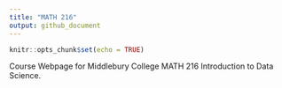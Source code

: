 ```yaml
---
title: "MATH 216"
output: github_document
---
```


```r
knitr::opts_chunk$set(echo = TRUE)
```

Course Webpage for Middlebury College MATH 216 Introduction to Data Science.